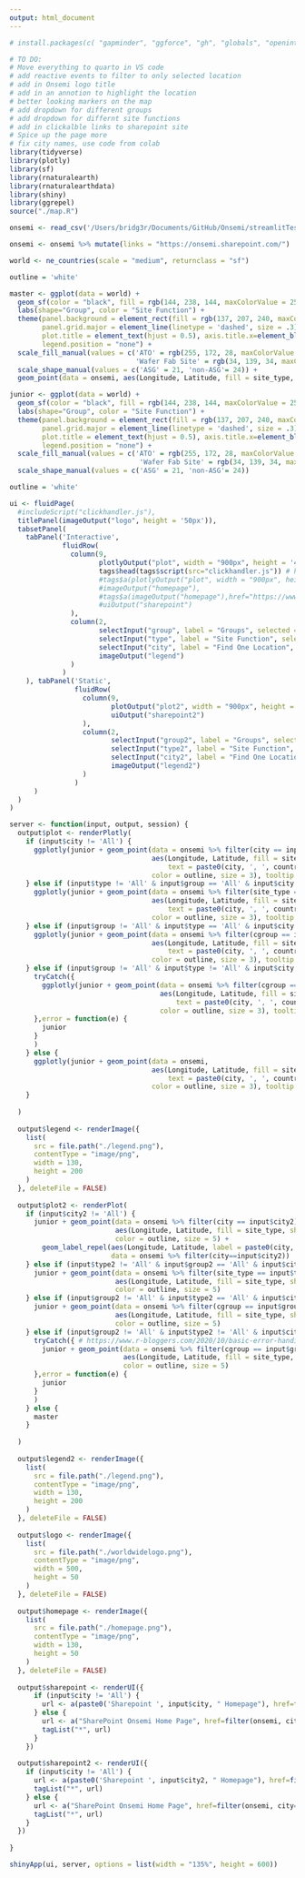 ```yaml
---
output: html_document
---
```


```r
# install.packages(c( "gapminder", "ggforce", "gh", "globals", "openintro", "profvis", "RSQLite", "shiny", "shinycssloaders", "shinyFeedback",  "shinythemes", "testthat", "thematic", "tidyverse", "vroom", "waiter", "xml2", "zeallot" ))

# TO DO:
# Move everything to quarto in VS code
# add reactive events to filter to only selected location
# add in Onsemi logo title
# add in an annotion to highlight the location
# better looking markers on the map
# add dropdown for different groups
# add dropdown for differnt site functions
# add in clickalble links to sharepoint site
# Spice up the page more
# fix city names, use code from colab
library(tidyverse)
library(plotly)
library(sf)
library(rnaturalearth)
library(rnaturalearthdata)
library(shiny)
library(ggrepel)
source("./map.R")

onsemi <- read_csv('/Users/bridg3r/Documents/GitHub/Onsemi/streamlitTest/onsemi')

onsemi <- onsemi %>% mutate(links = "https://onsemi.sharepoint.com/")

world <- ne_countries(scale = "medium", returnclass = "sf")

outline = 'white'

master <- ggplot(data = world) +
  geom_sf(color = "black", fill = rgb(144, 238, 144, maxColorValue = 255)) +
  labs(shape="Group", color = "Site Function") +
  theme(panel.background = element_rect(fill = rgb(137, 207, 240, maxColorValue = 255)),
        panel.grid.major = element_line(linetype = 'dashed', size = .3),
        plot.title = element_text(hjust = 0.5), axis.title.x=element_blank(), axis.title.y=element_blank(), 
        legend.position = "none") + 
  scale_fill_manual(values = c('ATO' = rgb(255, 172, 28, maxColorValue = 255), 'other'=rgb(238, 75, 43, maxColorValue = 255), 
                               'Wafer Fab Site' = rgb(34, 139, 34, maxColorValue = 255))) +
  scale_shape_manual(values = c('ASG' = 21, 'non-ASG'= 24)) + 
  geom_point(data = onsemi, aes(Longitude, Latitude, fill = site_type, shape=cgroup), color = outline, size = 5)

junior <- ggplot(data = world) +
  geom_sf(color = "black", fill = rgb(144, 238, 144, maxColorValue = 255)) +
  labs(shape="Group", color = "Site Function") +
  theme(panel.background = element_rect(fill = rgb(137, 207, 240, maxColorValue = 255)),
        panel.grid.major = element_line(linetype = 'dashed', size = .3),
        plot.title = element_text(hjust = 0.5), axis.title.x=element_blank(), axis.title.y=element_blank(), 
        legend.position = "none") + 
  scale_fill_manual(values = c('ATO' = rgb(255, 172, 28, maxColorValue = 255), 'other'=rgb(238, 75, 43, maxColorValue = 255), 
                                'Wafer Fab Site' = rgb(34, 139, 34, maxColorValue = 255))) +
  scale_shape_manual(values = c('ASG' = 21, 'non-ASG'= 24))

outline = 'white'

ui <- fluidPage(
  #includeScript("clickhandler.js"),
  titlePanel(imageOutput("logo", height = '50px')),
  tabsetPanel(
    tabPanel('Interactive',
             fluidRow(
               column(9,
                      plotlyOutput("plot", width = "900px", height = '450px'), 
                      tags$head(tags$script(src="clickhandler.js")) # https://stackoverflow.com/questions/32057164/adding-hyperlinks-to-shiny-plots
                      #tags$a(plotlyOutput("plot", width = "900px", height = '450px'), href="https://www.google.com"),
                      #imageOutput("homepage"),
                      #tags$a(imageOutput("homepage"),href="https://www.google.com")
                      #uiOutput("sharepoint")
               ), 
               column(2,
                      selectInput("group", label = "Groups", selected = 'All', choices = append(c('All'), sort(onsemi$cgroup))),
                      selectInput("type", label = "Site Function", selected = 'All', choices = append(c('All'), sort(onsemi$site_type))),
                      selectInput("city", label = "Find One Location", selected = 'All', choices = append(c('All'), sort(onsemi$city))),
                      imageOutput("legend")
               )
             )
    ), tabPanel('Static',
                fluidRow(
                  column(9,
                         plotOutput("plot2", width = "900px", height = '450px'), 
                         uiOutput("sharepoint2")
                  ), 
                  column(2,
                         selectInput("group2", label = "Groups", selected = 'All', choices = append(c('All'), sort(onsemi$cgroup))),
                         selectInput("type2", label = "Site Function", selected = 'All', choices = append(c('All'), sort(onsemi$site_type))),
                         selectInput("city2", label = "Find One Location", selected = 'All', choices = append(c('All'), sort(onsemi$city))),
                         imageOutput("legend2")
                  )
                )
      )
  )
)

server <- function(input, output, session) {
  output$plot <- renderPlotly( 
    if (input$city != 'All') {
      ggplotly(junior + geom_point(data = onsemi %>% filter(city == input$city), 
                                   aes(Longitude, Latitude, fill = site_type, shape=cgroup, 
                                       text = paste0(city, ', ', country, '\n', site_type, '\n', cgroup)), 
                                   color = outline, size = 3), tooltip = 'text')
    } else if (input$type != 'All' & input$group == 'All' & input$city == 'All') {
      ggplotly(junior + geom_point(data = onsemi %>% filter(site_type == input$type), 
                                   aes(Longitude, Latitude, fill = site_type, shape=cgroup, 
                                       text = paste0(city, ', ', country, '\n', site_type, '\n', cgroup)), 
                                   color = outline, size = 3), tooltip = 'text')
    } else if (input$group != 'All' & input$type == 'All' & input$city == 'All') {
      ggplotly(junior + geom_point(data = onsemi %>% filter(cgroup == input$group), 
                                   aes(Longitude, Latitude, fill = site_type, shape=cgroup, 
                                       text = paste0(city, ', ', country, '\n', site_type, '\n', cgroup)), 
                                   color = outline, size = 3), tooltip = 'text')
    } else if (input$group != 'All' & input$type != 'All' & input$city == 'All') {
      tryCatch({
        ggplotly(junior + geom_point(data = onsemi %>% filter(cgroup == input$group & site_type == input$type), 
                                     aes(Longitude, Latitude, fill = site_type, shape=cgroup, 
                                         text = paste0(city, ', ', country, '\n', site_type, '\n', cgroup)), 
                                     color = outline, size = 3), tooltip = 'text')
      },error = function(e) {
        junior
      }
      )
    } else {
      ggplotly(junior + geom_point(data = onsemi, 
                                   aes(Longitude, Latitude, fill = site_type, shape=cgroup, 
                                       text = paste0(city, ', ', country, '\n', site_type, '\n', cgroup)), 
                                   color = outline, size = 3), tooltip = 'text')
    }
    
  )
  
  output$legend <- renderImage({
    list(
      src = file.path("./legend.png"),
      contentType = "image/png",
      width = 130,
      height = 200
    )
  }, deleteFile = FALSE)
  
  output$plot2 <- renderPlot( 
    if (input$city2 != 'All') {
      junior + geom_point(data = onsemi %>% filter(city == input$city2), 
                          aes(Longitude, Latitude, fill = site_type, shape=cgroup), 
                          color = outline, size = 5) +
        geom_label_repel(aes(Longitude, Latitude, label = paste0(city, ', ', country, '\n', site_type, '\n', cgroup)),
                         data = onsemi %>% filter(city==input$city2))
    } else if (input$type2 != 'All' & input$group2 == 'All' & input$city2 == 'All') {
      junior + geom_point(data = onsemi %>% filter(site_type == input$type2), 
                          aes(Longitude, Latitude, fill = site_type, shape=cgroup), 
                          color = outline, size = 5)
    } else if (input$group2 != 'All' & input$type2 == 'All' & input$city2 == 'All') {
      junior + geom_point(data = onsemi %>% filter(cgroup == input$group2), 
                          aes(Longitude, Latitude, fill = site_type, shape=cgroup), 
                          color = outline, size = 5)
    } else if (input$group2 != 'All' & input$type2 != 'All' & input$city2 == 'All') {
      tryCatch({ # https://www.r-bloggers.com/2020/10/basic-error-handing-in-r-with-trycatch/
        junior + geom_point(data = onsemi %>% filter(cgroup == input$group2 & site_type == input$type2), 
                            aes(Longitude, Latitude, fill = site_type, shape=cgroup), 
                            color = outline, size = 5)
      },error = function(e) {
        junior
      }
      )
    } else {
      master
    }
    
  )
  
  output$legend2 <- renderImage({
    list(
      src = file.path("./legend.png"),
      contentType = "image/png",
      width = 130,
      height = 200
    )
  }, deleteFile = FALSE)
  
  output$logo <- renderImage({
    list(
      src = file.path("./worldwidelogo.png"),
      contentType = "image/png",
      width = 500,
      height = 50
    )
  }, deleteFile = FALSE)
  
  output$homepage <- renderImage({
    list(
      src = file.path("./homepage.png"),
      contentType = "image/png",
      width = 130,
      height = 50
    )
  }, deleteFile = FALSE)
  
  output$sharepoint <- renderUI({
      if (input$city != 'All') {
        url <- a(paste0('Sharepoint ', input$city, " Homepage"), href=filter(onsemi, city==input$city)[['link']][1])
      } else {
        url <- a("SharePoint Onsemi Home Page", href=filter(onsemi, city == 'Pocatello')[['link']][1])
        tagList("*", url)
      }
    })
  
  output$sharepoint2 <- renderUI({
    if (input$city != 'All') {
      url <- a(paste0('Sharepoint ', input$city2, " Homepage"), href=filter(onsemi, city==input$city2)[['link']][1])
      tagList("*", url)
    } else {
      url <- a("SharePoint Onsemi Home Page", href=filter(onsemi, city=='Pocatello')[['link']][1])
      tagList("*", url)
    }
  })
  
}

shinyApp(ui, server, options = list(width = "135%", height = 600))
```


